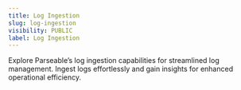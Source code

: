 ```yaml
---
title: Log Ingestion
slug: log-ingestion
visibility: PUBLIC
label: Log Ingestion
---
```

Explore Parseable’s log ingestion capabilities for streamlined log management. Ingest logs effortlessly and gain insights for enhanced operational efficiency.

<CardGroup cols={2}>
  <Card title="Log Agents" href="/docs-beta/default-guide/log-ingestion/log-agents"/>
  <Card title="Applications" href="/docs-beta/default-guide/log-ingestion/applications"/>
  <Card title="CDN" href="/docs-beta/default-guide/log-ingestion/cdn"/>
</CardGroup>
